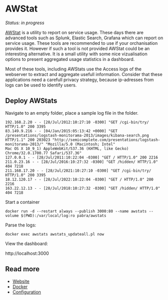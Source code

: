 # AWStat

*Status: in progress*

[AWStat](https://awstats.sourceforge.io/) is a utility to report on service usage. These days there are advanced tools such as Splunk, Elastic Search, Grafana which can report on service usage. These tools are recommended to use if your orchanisation provides it. However if such a tool is not provided AWStat could be an interesting alternative. It is a small utility with some nice vizualisation options to present aggregated usage statistics in a dashboard.

Most of these tools, including AWStats use the Access logs of the webserver to extract and aggregate usefull information. Consider that these applications need a carefull privacy strategy, because ip-adresses from logs can be used to identify users.

## Deploy AWStats

Navigate to an empty folder, place a sample log file in the folder.

```
192.168.2.20 - - [28/Jul/2012:10:27:10 -0300] "GET /cgi-bin/try/ HTTP/1.0" 200 3395
83.149.9.216 - - [04/Jan/2015:05:13:42 +0000] "GET /presentations/logstash-monitorama-2013/images/kibana-search.png HTTP/1.1" 200 203023 "http://semicomplete.com/presentations/logstash-monitorama-2013/" "Mozilla/5.0 (Macintosh; Intel"
Mac OS X 10_9_1) AppleWebKit/537.36 (KHTML, like Gecko) Chrome/32.0.1700.77 Safari/537.36"
127.0.0.1 - - [28/Jul/2011:10:22:04 -0300] "GET / HTTP/1.0" 200 2216
211.0.23.16 - - [28/Jul/2016:10:27:32 -0300] "GET /hidden/ HTTP/1.0" 404 7218
211.168.17.20 - - [28/Jul/2021:10:27:10 -0300] "GET /cgi-bin/try/ HTTP/1.0" 200 3395
18.12.120.17 - - [28/Jul/2022:10:22:04 -0300] "GET / HTTP/1.0" 200 2216
163.22.12.13 - - [28/Jul/2018:10:27:32 -0300] "GET /hidden/ HTTP/1.0" 404 7218
```

Start a container

```
docker run -d --restart always --publish 3000:80 --name awstats --volume $(PWD):/var/local/log:ro pabra/awstats
```

Parse the logs:

```
docker exec awstats awstats_updateall.pl now
```

View the dashboard:

http://localhost:3000



## Read more

- [Website](https://www.awstats.org)
- [Docker](https://hub.docker.com/r/pabra/awstats)
- [Configuration](http://www.awstats.org/docs/awstats_config.html)